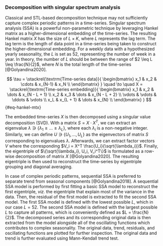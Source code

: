 ::: {.content-visible unless-meta="in.article"}
### Decomposition with singular spectrum analysis
:::

Classical and STL-based decomposition technique may not sufficiently capture complex periodic patterns in a time-series. Singular spectrum analysis (SSA) is a powerful non-parametric technique by leveraging Hankel matrix as a higher-dimensional embedding of the time-series. The resulting Hankel matrix $X$ has the size of $L \times K$, where $L$ represents the lag term. The lag term is the length of data point in a time-series being taken to construct the higher-dimensional embedding. For a weekly data with a hypothesized yearly seasonality, the $L$ is set as 52, representing the number of week in a year. In theory, the number of $L$ should be between the range of $2 \leq L \leq \frac{N}{2}$, where $N$ is the total length of the time-series [@Golyandina2020].

$$
\tau =
\stackrel{\textrm{Time-series data}}{
  \begin{bmatrix}
  x_1 & x_2 & \cdots & x_{N-1} & x_N \\
  \end{bmatrix}
}
\quad \to \quad
X =
\stackrel{\textrm{Time-series embedding}}{
  \begin{bmatrix}
  x_1 & x_2 & \dots & x_{N - L + 1} \\
  x_2 & x_3 & \dots & x_{N - L + 2} \\
  \vdots & \vdots & \ddots & \vdots \\
  x_L & x_{L + 1} & \dots & x_{N} \\
  \end{bmatrix}
}
$$ {#eq-hankel-mtx}

The embedded time-series $X$ is then decomposed using a singular value decomposition (SVD). With a matrix $S = X \cdot X^T$, we can extract an eigenvalue $\lambda \ni \{\lambda_1 \geq \dots \geq \lambda_L\}$, where each $\lambda_i$ is a non-negative integer. Similarly, we can define $U \ni \{U_1, \dots, U_L\}$ as the eigenvectors of matrix $S$ corresponding to eigenvalues $\lambda$. Afterwards, we can extract factor vectors $V$ where the corresponding $V_i = X^T \frac{U_i}{\sqrt{\lambda_i}}$. Finally, the eigentriple of $\{\sqrt{\lambda_i}, U_i, V_i^T\}$ is formulated as a row-wise decomposition of matrix $X$ [@Golyandina2020]. The resulting eigentriple is then used to reconstruct the time-series by eigentriple grouping and diagonal averaging.

In case of complex periodic patterns, sequential SSA is preferred to separate trend from seasonal components [@Golyandina2018]. A sequential SSA model is performed by first fitting a basic SSA model to reconstruct the first eigentriple, *viz.* the eigentriple that explain most of the variance in the data. Then, the residual of the first model is extracted to fit the second SSA model. The first SSA model is defined with the lowest possible $L$, which in our case $L = 52$. The second SSA model is defined with the largest possible $L$ to capture all patterns, which is conveniently defined as $L = \frac{N}{2}$. The decomposed series and its corresponding original data is then extracted from the model alongside all of the oscillating functions which contributes to complex seasonality. The original data, trend, residuals, and oscillating functions are plotted for further inspection. The original data and trend is further evaluated using Mann-Kendall trend test.
